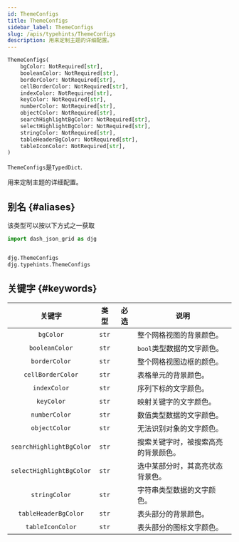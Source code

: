 ```yaml
---
id: ThemeConfigs
title: ThemeConfigs
sidebar_label: ThemeConfigs
slug: /apis/typehints/ThemeConfigs
description: 用来定制主题的详细配置。
---
```



<APITopBar type="type" source="typehints.ThemeConfigs" />

```python
ThemeConfigs(
    bgColor: NotRequired[str],
    booleanColor: NotRequired[str],
    borderColor: NotRequired[str],
    cellBorderColor: NotRequired[str],
    indexColor: NotRequired[str],
    keyColor: NotRequired[str],
    numberColor: NotRequired[str],
    objectColor: NotRequired[str],
    searchHighlightBgColor: NotRequired[str],
    selectHighlightBgColor: NotRequired[str],
    stringColor: NotRequired[str],
    tableHeaderBgColor: NotRequired[str],
    tableIconColor: NotRequired[str],
)
```

`ThemeConfigs`是`TypedDict`.

用来定制主题的详细配置。

## 别名 {#aliases}

该类型可以按以下方式之一获取

```python
import dash_json_grid as djg


djg.ThemeConfigs
djg.typehints.ThemeConfigs
```

## 关键字 {#keywords}

|          关键字          | 类型  | 必选 | <center>说明</center>                |
| :----------------------: | :---: | :--: | :----------------------------------- |
|        `bgColor`         | `str` |      | 整个网格视图的背景颜色。             |
|      `booleanColor`      | `str` |      | `bool`类型数据的文字颜色。           |
|      `borderColor`       | `str` |      | 整个网格视图边框的颜色。             |
|    `cellBorderColor`     | `str` |      | 表格单元的背景颜色。                 |
|       `indexColor`       | `str` |      | 序列下标的文字颜色。                 |
|        `keyColor`        | `str` |      | 映射关键字的文字颜色。               |
|      `numberColor`       | `str` |      | 数值类型数据的文字颜色。             |
|      `objectColor`       | `str` |      | 无法识别对象的文字颜色。             |
| `searchHighlightBgColor` | `str` |      | 搜索关键字时，被搜索高亮的背景颜色。 |
| `selectHighlightBgColor` | `str` |      | 选中某部分时，其高亮状态背景色。     |
|      `stringColor`       | `str` |      | 字符串类型数据的文字颜色。           |
|   `tableHeaderBgColor`   | `str` |      | 表头部分的背景颜色。                 |
|     `tableIconColor`     | `str` |      | 表头部分的图标文字颜色。             |
